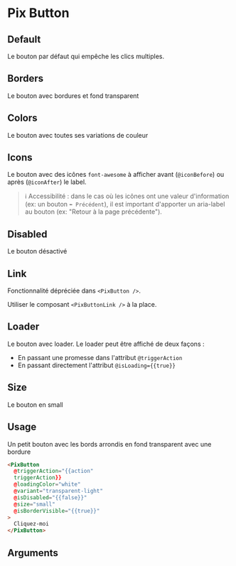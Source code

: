 
<Meta of={ComponentStories} />

# Pix Button

## Default

Le bouton par défaut qui empêche les clics multiples.

  <Story of={ComponentStories.Default} />

## Borders

Le bouton avec bordures et fond transparent

  <Story of={ComponentStories.borders} height={150} />

## Colors

Le bouton avec toutes ses variations de couleur

  <Story of={ComponentStories.colors} height={500} />

## Icons

Le bouton avec des icônes `font-awesome` à afficher avant (`@iconBefore`) ou après (`@iconAfter`) le label.

> ℹ️ Accessibilité : dans le cas où les icônes ont une valeur d'information (ex:&nbsp;un bouton `⬅️ Précédent`), il est important d'apporter un aria-label au bouton (ex:&nbsp;"Retour à la page précédente").

  <Story of={ComponentStories.icons} height={75} />

## Disabled

Le bouton désactivé

  <Story of={ComponentStories.disabled} height={75} />


## Link

Fonctionnalité dépréciée dans `<PixButton />`.

Utiliser le composant `<PixButtonLink />` à la place.

## Loader

Le bouton avec loader.
Le loader peut être affiché de deux façons :

- En passant une promesse dans l'attribut `@triggerAction`
- En passant directement l'attribut `@isLoading={{true}}`

 <Story of={ComponentStories.loader} height={150} />


## Size

Le bouton en small

 <Story of={ComponentStories.size} height={75} />


## Usage

Un petit bouton avec les bords arrondis en fond transparent avec une bordure

```html
<PixButton
  @triggerAction="{{action"
  triggerAction}}
  @loadingColor="white"
  @variant="transparent-light"
  @isDisabled="{{false}}"
  @size="small"
  @isBorderVisible="{{true}}"
>
  Cliquez-moi
</PixButton>
```

## Arguments

<ArgTypes of={ComponentStories} />
